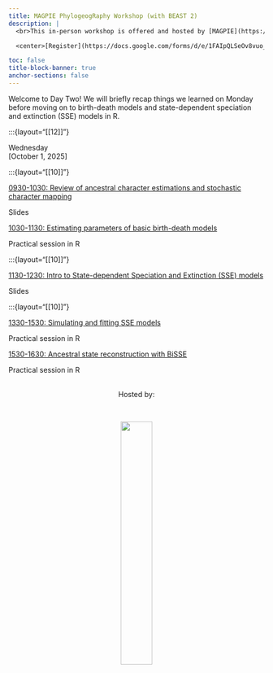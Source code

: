 ```yaml
---
title: MAGPIE PhylogeogRaphy Workshop (with BEAST 2)
description: |
  <br>This in-person workshop is offered and hosted by [MAGPIE](https://www.sfu.ca/magpie.html) in the Department of Mathematics at Simon Fraser University.   

  <center>[Register](https://docs.google.com/forms/d/e/1FAIpQLSeOv8vuo_HdsrBvmoONwcjoCHNAPPXnRvYSXVJmDQBSgpsrJw/viewform?usp=dialog){.btn .btn-outline-primary}</center>

toc: false
title-block-banner: true
anchor-sections: false
---
```


Welcome to Day Two! We will briefly recap things we learned on Monday before moving on to birth-death models and state-dependent speciation and extinction (SSE) models in R.


<!-- ================= Day 2 ================= -->
:::{layout="[[12]]"}

:::{.date}
Wednesday<br>[October 1, 2025]
:::

:::{layout="[[10]]"}

:::{.card .mb-3}
:::{.card-body}
[0930-1030: Review of ancestral character estimations and stochastic character mapping](topics/ancestral_character_estimation/ace_and_simmap_review.pdf){.card-title .stretched-link}

:::{.text-muted}
Slides
:::
:::
:::

:::{.card .mb-3}
:::{.card-body}
[1030-1130: Estimating parameters of basic birth-death models](topics/sse_models/fit_bd.qmd){.card-title .stretched-link}

:::{.text-muted}
Practical session in R
:::
:::
:::


:::{layout="[[10]]"}

:::{.card .mb-3}
:::{.card-body}
[1130-1230: Intro to State-dependent Speciation and Extinction (SSE) models](topics/sse_models/sse_models.pdf){.card-title .stretched-link}

:::{.text-muted}
Slides
:::
:::
:::

:::{layout="[[10]]"}

:::{.card .mb-3}
:::{.card-body}
[1330-1530: Simulating and fitting SSE models](topics/sse_models/sim_sse.qmd){.card-title .stretched-link}

:::{.text-muted}
Practical session in R
:::
:::
:::

:::{.card .mb-3}
:::{.card-body}
[1530-1630: Ancestral state reconstruction with BiSSE](topics/sse_models/asr_bisse.qmd){.card-title .stretched-link}

:::{.text-muted}
Practical session in R
:::
:::
:::


<!--
Can repeat for more days and sessions...
-->

<!--
<br><br>
![](img/duck_coffee.png){fig-alt="front logo"}
-->

<br>
<center>Hosted by:</center>
<br>

<center>![](img/magpieLogo/lightBackground/transparentcircle_darktext.png){fig-alt="host logo" width="35%"}</center>
